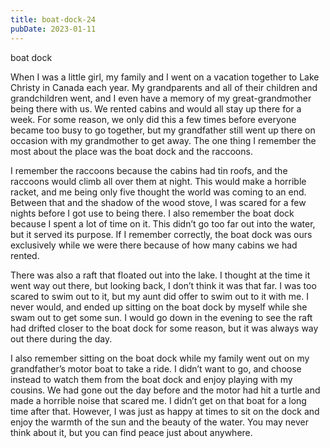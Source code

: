 ```yaml
---
title: boat-dock-24
pubDate: 2023-01-11
---
```


boat dock

When I was a little girl, my family and I went on a vacation together to Lake Christy in Canada each year. My grandparents and all of their children and grandchildren went, and I even have a memory of my great-grandmother being there with us. We rented cabins and would all stay up there for a week. For some reason, we only did this a few times before everyone became too busy to go together, but my grandfather still went up there on occasion with my grandmother to get away. The one thing I remember the most about the place was the boat dock and the raccoons.

I remember the raccoons because the cabins had tin roofs, and the raccoons would climb all over them at night. This would make a horrible racket, and me being only five thought the world was coming to an end. Between that and the shadow of the wood stove, I was scared for a few nights before I got use to being there. I also remember the boat dock because I spent a lot of time on it. This didn’t go too far out into the water, but it served its purpose. If I remember correctly, the boat dock was ours exclusively while we were there because of how many cabins we had rented.

There was also a raft that floated out into the lake. I thought at the time it went way out there, but looking back, I don’t think it was that far. I was too scared to swim out to it, but my aunt did offer to swim out to it with me. I never would, and ended up sitting on the boat dock by myself while she swam out to get some sun. I would go down in the evening to see the raft had drifted closer to the boat dock for some reason, but it was always way out there during the day.

I also remember sitting on the boat dock while my family went out on my grandfather’s motor boat to take a ride. I didn’t want to go, and choose instead to watch them from the boat dock and enjoy playing with my cousins. We had gone out the day before and the motor had hit a turtle and made a horrible noise that scared me. I didn’t get on that boat for a long time after that. However, I was just as happy at times to sit on the dock and enjoy the warmth of the sun and the beauty of the water. You may never think about it, but you can find peace just about anywhere.